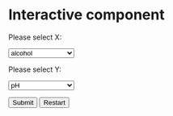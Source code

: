 # Interactive component


<div id="my_dataviz"></div>

<p>Please select X:</p>
<select id="selectx">
  <option value="alcohol">alcohol</option>
  <option value="pH">pH</option>
  <option value="chlorides">chlorides</option>
  <option value="citric_acid">citric acid</option>
  <option value="density">density</option>
  <option value="fixed_acidity">fixed acidity</option>
  <option value="free_sulfur_dioxide">free sulfur dioxide</option>
  <option value="residual_sugar">residual sugar</option>
  <option value="total_sulfur_dioxide">total sulfur dioxide</option>
  <option value="volatile_acidity">volatile acidity</option>
  <option value="quality">quality</option>
</select>

<p>Please select Y:</p>
<select id="selecty">
  <option value="pH">pH</option>
  <option value="alcohol">alcohol</option>
  <option value="chlorides">chlorides</option>
  <option value="citric_acid">citric acid</option>
  <option value="density">density</option>
  <option value="fixed_acidity">fixed acidity</option>
  <option value="free_sulfur_dioxide">free sulfur dioxide</option>
  <option value="residual_sugar">residual sugar</option>
  <option value="total_sulfur_dioxide">total sulfur dioxide</option>
  <option value="volatile_acidity">volatile acidity</option>
  <option value="quality">quality</option>
</select>


<button id="submit">Submit</button>
<button id="restart">Restart</button>

<script src="index.js"></script>
